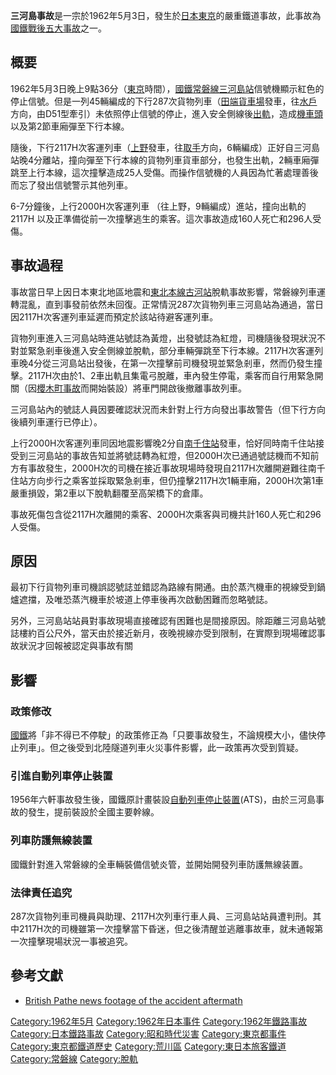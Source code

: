 {{Infobox rail accident 
|title = 三河島事故
|boxwidth = 
|image = Mikawashima_train_crash_01.jpg
|image_width = 282px
|caption = 三河島事故
|date =  {{和暦|1962}}5月3日
|time = 
|location = [[東京都|東京都]]
|location-dist =
|location-dist-mi =
|location-dir =
|location-city =
|country = {{JPN}}
|line = [[常磐線|常磐線]]
|operator = [[日本國有鐵道|日本國有鐵道]]
|type = [[脫軌|脫軌事故]]
|cause = 
|trains = 3列
|pax = 
|deaths = 160人
|injuries = 296人
|damage = 
}}

'''三河島事故'''是一宗於1962年5月3日，發生於[[日本|日本]][[東京|東京]]的嚴重鐵道事故，此事故為[[國鐵戰後五大事故|國鐵戰後五大事故]]之一。

==概要==
1962年5月3日晚上9點36分（[[東京|東京]]時間），[[日本國有鐵道|國鐵]][[常磐線|常磐線]][[三河島站|三河島站]]信號機顯示紅色的停止信號。但是一列45輛編成的下行287次貨物列車（[[田端貨車場|田端貨車場]]發車，往[[水戶站|水戶]]方向，由D51型牽引）未依照停止信號的停止，進入安全側線後[[出軌|出軌]]，造成[[機車頭|機車頭]]以及第2節車廂彈至下行本線。

隨後，下行2117H次客運列車（[[上野站|上野]]發車，往[[取手站|取手]]方向，6輛編成）正好自三河島站晚4分離站，撞向彈至下行本線的貨物列車貨車部分，也發生出軌，2輛車廂彈跳至上行本線，這次撞擊造成25人受傷。而操作信號機的人員因為忙著處理善後而忘了發出信號警示其他列車。

6-7分鐘後，上行2000H次客運列車 （往上野，9輛編成）進站，撞向出軌的 2117H 以及正準備從前一次撞擊逃生的乘客。這次事故造成160人死亡和296人受傷。

== 事故過程 ==
事故當日早上因日本東北地區地震和[[東北本線|東北本線]][[古河站_(日本)|古河站]]脫軌事故影響，常磐線列車運轉混亂，直到事發前依然未回復。正常情況287次貨物列車三河島站為通過，當日因2117H次客運列車延遲而預定於該站待避客運列車。

貨物列車進入三河島站時進站號誌為黃燈，出發號誌為紅燈，司機隨後發現狀況不對並緊急剎車後進入安全側線並脫軌，部分車輛彈跳至下行本線。2117H次客運列車晚4分從三河島站出發後，在第一次撞擊前司機發現並緊急剎車，然而仍發生撞擊。2117H次由於1、2車出軌且集電弓脫離，車內發生停電，乘客而自行用緊急開關（因[[櫻木町事故|櫻木町事故]]而開始裝設）將車門開啟後撤離事故列車。

三河島站內的號誌人員因要確認狀況而未針對上行方向發出事故警告（但下行方向後續列車運行已停止）。

上行2000H次客運列車同因地震影響晚2分自[[南千住站|南千住站]]發車，恰好同時南千住站接受到三河島站的事故告知並將號誌轉為紅燈，但2000H次已通過號誌機而不知前方有事故發生，2000H次的司機在接近事故現場時發現自2117H次離開避難往南千住站方向步行之乘客並採取緊急剎車，但仍撞擊2117H次1輛車廂，2000H次第1車嚴重損毀，第2車以下脫軌翻覆至高架橋下的倉庫。

事故死傷包含從2117H次離開的乘客、2000H次乘客與司機共計160人死亡和296人受傷。

== 原因 ==
最初下行貨物列車司機誤認號誌並錯認為路線有開通。由於蒸汽機車的視線受到鍋爐遮擋，及唯恐蒸汽機車於坡道上停車後再次啟動困難而忽略號誌。

另外，三河島站站員對事故現場直接確認有困難也是間接原因。除距離三河島站號誌樓約百公尺外，當天由於接近新月，夜晚視線亦受到限制，在實際到現場確認事故狀況才回報被認定與事故有關

==影響==

=== 政策修改 ===
[[日本國有鐵道|國鐵]]將「非不得已不停駛」的政策修正為「只要事故發生，不論規模大小，儘快停止列車」。但之後受到北陸隧道列車火災事件影響，此一政策再次受到質疑。

=== 引進自動列車停止裝置 ===
1956年六軒事故發生後，國鐵原計畫裝設[[自動列車停止裝置|自動列車停止裝置]](ATS)，由於三河島事故的發生，提前裝設於全國主要幹線。

=== 列車防護無線装置 ===
國鐵針對進入常磐線的全車輛裝備信號炎管，並開始開發列車防護無線装置。

=== 法律責任追究 ===
287次貨物列車司機員與助理、2117H次列車行車人員、三河島站站員遭判刑。其中2117H次的司機雖第一次撞擊當下昏迷，但之後清醒並逃離事故車，就未通報第一次撞擊現場狀況一事被追究。

==參考文獻==
{{refbegin}}
* [http://www.britishpathe.com/video/3-trains-pile-up-in-crash-aka-three-trains-pile-up/query/tokyo British Pathe news footage of the accident aftermath]{{Wayback|url=http://www.britishpathe.com/video/3-trains-pile-up-in-crash-aka-three-trains-pile-up/query/tokyo |date=20150923224022 }} 
{{refend}}
{{reflist}}
{{Portal bar|日本|鐵路|東京|城市軌道交通|日本鐵路|災害|歷史}}
[[Category:1962年5月|Category:1962年5月]]
[[Category:1962年日本事件|Category:1962年日本事件]]
[[Category:1962年鐵路事故|Category:1962年鐵路事故]]
[[Category:日本鐵路事故|Category:日本鐵路事故]]
[[Category:昭和時代災害|Category:昭和時代災害]]
[[Category:東京都事件|Category:東京都事件]]
[[Category:東京都鐵道歷史|Category:東京都鐵道歷史]]
[[Category:荒川區|Category:荒川區]]
[[Category:東日本旅客鐵道|Category:東日本旅客鐵道]]
[[Category:常磐線|Category:常磐線]]
[[Category:脫軌|Category:脫軌]]